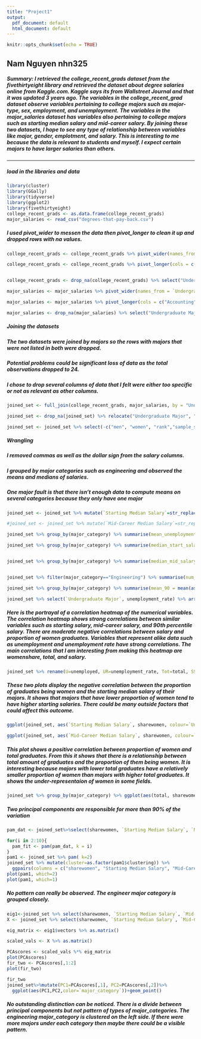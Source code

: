 ```yaml
---
title: "Project1"
output:
  pdf_document: default
  html_document: default
---
```


```r
knitr::opts_chunk$set(echo = TRUE)
```


## Nam Nguyen nhn325

##### Summary: I retrieved the college_recent_grads dataset from the fivethirtyeight library and retrieved the dataset about degree salaries online from Kaggle.com. Kaggle says its from Wallstreet Journal and that it was updated 3 years ago. The variables in the college_recent_grad dataset observe variables pertaining to college majors such as major-type, sex, employment, and unemployment. The variables in the major_salaries dataset has variables also pertaining to college majors such as starting median salary and mid-career salary. By joining these two datasets, I hope to see any type of relationship between variables like major, gender, emplotment, and salary. This is interesting to me because the data is relevant to students and myself. I expect certain majors to have larger salaries than others.

---

##### load in the libraries and data
```r
library(cluster)
library(GGally)
library(tidyverse)
library(ggplot2)
library(fivethirtyeight)
college_recent_grads <- as.data.frame(college_recent_grads)
major_salaries <- read_csv("degrees-that-pay-back.csv")
``` 
##### I used pivot_wider to messen the data then pivot_longer to clean it up and dropped rows with na values.

```r
college_recent_grads <- college_recent_grads %>% pivot_wider(names_from = major_category, values_from = major)

college_recent_grads <- college_recent_grads %>% pivot_longer(cols = c("Engineering":"Interdisciplinary"), names_to = "major_category", values_to = "Undergraduate Major")


college_recent_grads <- drop_na(college_recent_grads) %>% select("Undergraduate Major", "major_category", everything())

major_salaries <- major_salaries %>% pivot_wider(names_from = `Undergraduate Major`, values_from = `Starting Median Salary`)

major_salaries <- major_salaries %>% pivot_longer(cols = c("Accounting":"Spanish"), names_to = "Undergraduate Major", values_to = "Starting Median Salary")

major_salaries <- drop_na(major_salaries) %>% select("Undergraduate Major", "Starting Median Salary", everything())
```
##### Joining the datasets
##### The two datasets were joined by majors so the rows with majors that were not listed in both were dropped.
##### Potential problems could be significant loss of data as the total observations dropped to 24.
##### I chose to drop several columns of data that I felt were either too specific or not as relevant as other columns.
```r
joined_set <- full_join(college_recent_grads, major_salaries, by = "Undergraduate Major")

joined_set <- drop_na(joined_set) %>% relocate("Undergraduate Major", "major_category", before= everything())

joined_set <- joined_set %>% select(-c("men", "women", "rank","sample_size", "major_code", "p25th", "p75th", "median", "college_jobs", "non_college_jobs", "low_wage_jobs", "Mid-Career 10th Percentile Salary":"Mid-Career 75th Percentile Salary"))
```
##### Wrangling
##### I removed commas as well as the dollar sign from the salary columns.
##### I grouped by major categories such as engineering and observed the means and medians of salaries.
##### One major fault is that there isn't enough data to compute means on several categories because they only have one major
```r

joined_set <- joined_set %>% mutate(`Starting Median Salary`=str_replace(`Starting Median Salary`,"," ,"")) %>% mutate(`Starting Median Salary`=as.numeric(gsub('[$]','',`Starting Median Salary`))) %>% mutate(`Mid-Career Median Salary`=str_replace(`Mid-Career Median Salary`,"," ,"")) %>% mutate(`Mid-Career Median Salary`=as.numeric((gsub('[$]','',`Mid-Career Median Salary`)))) %>% mutate(`Mid-Career 90th Percentile Salary`=str_replace(`Mid-Career 90th Percentile Salary`,"," ,"")) %>% mutate(`Mid-Career 90th Percentile Salary`=as.numeric(gsub('[$]','',`Mid-Career 90th Percentile Salary`)))

#joined_set <- joined_set %>% mutate(`Mid-Career Median Salary`=str_replace(`Mid-Career Median Salary`, "$", "")) %>% mutate(`Mid-Career Median Salary`=str_replace(`Mid-Career Median Salary`, ",", ""))

joined_set %>% group_by(major_category) %>% summarise(mean_unemployment_rate=mean(unemployment_rate))

joined_set %>% group_by(major_category) %>% summarise(median_start_salary=median(as.numeric(`Starting Median Salary`)), mean_start_salary=mean(as.numeric(`Starting Median Salary`))) %>% arrange(desc(mean_start_salary))


joined_set %>% group_by(major_category) %>% summarise(median_mid_salary=median(as.numeric(`Mid-Career Median Salary`)), mean_mid_salary=mean(as.numeric(`Mid-Career Median Salary`)), num_distinct = n_distinct(`Undergraduate Major`)) %>% arrange(desc(mean_mid_salary))


joined_set %>% filter(major_category=="Engineering") %>% summarise(num_engineering = n())

joined_set %>% group_by(major_category) %>% summarise(mean_90 = mean(as.numeric(`Mid-Career 90th Percentile Salary`))) %>% arrange(desc(mean_90))

joined_set %>% select(`Undergraduate Major`, unemployment_rate) %>% arrange(unemployment_rate)

```

##### Here is the portrayal of a correlation heatmap of the numerical variables. The correlation heatmap shows strong correlations between similar variables such as starting salary, mid-career salary, and 90th percentile salary. There are moderate negative correlations between salary and proportion of women graduates. Variables that represent alike data such as unemployment and unemployment rate have strong correlations. The main correlations that I am interesting from making this heatmap are womenshare, total, and salary.
```r
joined_set %>% rename(U=unemployed, UR=unemployment_rate, Tot=total, SS=`Starting Median Salary`, Wom = sharewomen, MSM=`Percent change from Starting to Mid-Career Salary`, MS=`Mid-Career Median Salary` , MS90=`Mid-Career 90th Percentile Salary`, EP=employed_parttime, EF=employed_fulltime, E=employed, EY=employed_fulltime_yearround) %>% select_if(is.numeric) %>% cor %>%as.data.frame %>% rownames_to_column %>%pivot_longer(-1)%>%ggplot(aes(rowname, name, fill=value))+geom_tile()+geom_text(aes(label=round(value,2)))+ xlab("")+ylab("")+coord_fixed()

```

##### These two plots display the negative correlation between the proportion of graduates being women and the starting median salary of their majors. It shows that majors that have lower proportion of women tend to have higher starting salaries. There could be many outside factors that could affect this outcome.
```r
ggplot(joined_set, aes(`Starting Median Salary`, sharewomen, colour=`Undergraduate Major`)) + ylab("Proportion Women Graduates")+ ggtitle("Proportion Women vs. Starting Median Salary") + geom_point() + scale_y_continuous(breaks = seq(0, 1, by=.10), limits=c(0,0.9))

ggplot(joined_set, aes(`Mid-Career Median Salary`, sharewomen, colour=`Undergraduate Major`)) + ylab("Proportion Women Graduates")+ ggtitle("Proportion Women vs. Mid-Career Median Salary") + geom_point() + scale_y_continuous(breaks = seq(0, 1, by=.10), limits=c(0,0.9))
```

##### This plot shows a positive correlation between proportion of women and total graduates. From this it shows that there is a relationship between total amount of graduates and the proportion of them being women. It is interesting because majors with lower total graduates have a relatively smaller proportion of women than majors with higher total graduates. It shows the under-representaion of women in some fields.
```r
joined_set %>% group_by(major_category) %>% ggplot(aes(total, sharewomen, colour=`major_category`)) + xlab("Total Graduates") + ylab("Proportion Women Graduates")+ ggtitle("Proportion Women vs. Total Graduates") + geom_point() + scale_y_continuous(breaks = seq(0, 1, by=.10), limits=c(0,0.9)) + stat_sum()
```

##### Two principal components are responsible for more than 90% of the variation
```r
pam_dat <- joined_set%>%select(sharewomen, `Starting Median Salary`, `Mid-Career Median Salary`, total)

for(i in 2:10){
  pam_fit <- pam(pam_dat, k = i)
}
pam1 <- joined_set %>% pam( k=2)
joined_set %>% mutate(cluster=as.factor(pam1$clustering)) %>% 
  ggpairs(columns = c("sharewomen", "Starting Median Salary", "Mid-Career Median Salary", "total"), aes(color=cluster))
plot(pam1, which=2)
plot(pam1, which=1)
```

##### No pattern can really be observed. The engineer major category is grouped closely.

```r
eig1<-joined_set %>% select(sharewomen, `Starting Median Salary`, `Mid-Career Median Salary`, total) %>% cor %>% eigen()
X <- joined_set %>% select(sharewomen, `Starting Median Salary`, `Mid-Career Median Salary`, total) %>% scale

eig_matrix <- eig1$vectors %>% as.matrix()

scaled_vals <- X %>% as.matrix()

PCAscores <- scaled_vals %*% eig_matrix
plot(PCAscores)
fir_two <- PCAscores[,1:2]
plot(fir_two)

fir_two
joined_set%>%mutate(PC1=PCAscores[,1], PC2=PCAscores[,2])%>%
  ggplot(aes(PC1,PC2,color=`major_category`))+geom_point()
```

##### No outstanding distinction can be noticed. There is a divide between principal components but not pattern of types of major_categories. The engineering major_category is clustered on the left side. If there were more majors under each category then maybe there could be a visible pattern. 
